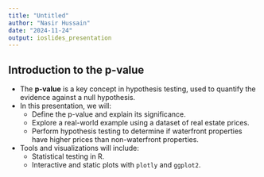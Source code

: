 ```yaml
---
title: "Untitled"
author: "Nasir Hussain"
date: "2024-11-24"
output: ioslides_presentation
---
```



## Introduction to the p-value

- The **p-value** is a key concept in hypothesis testing, used to quantify the evidence against a null hypothesis.
- In this presentation, we will:
  - Define the p-value and explain its significance.
  - Explore a real-world example using a dataset of real estate prices.
  - Perform hypothesis testing to determine if waterfront properties have higher prices than non-waterfront properties.
- Tools and visualizations will include:
  - Statistical testing in R.
  - Interactive and static plots with `plotly` and `ggplot2`.

